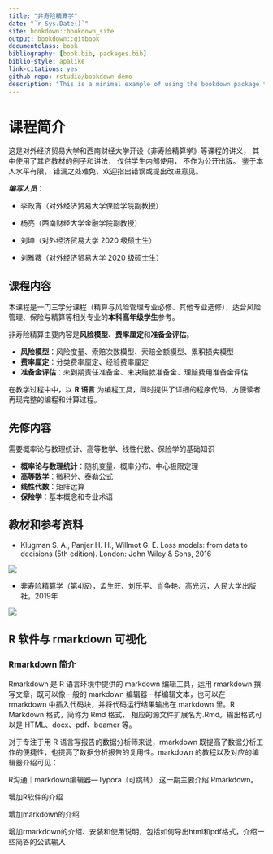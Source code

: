 ```yaml
--- 
title: "非寿险精算学"
date: "`r Sys.Date()`"
site: bookdown::bookdown_site
output: bookdown::gitbook
documentclass: book
bibliography: [book.bib, packages.bib]
biblio-style: apalike
link-citations: yes
github-repo: rstudio/bookdown-demo
description: "This is a minimal example of using the bookdown package to write a book. The output format for this example is bookdown::gitbook."
---
```



# 课程简介 {#prep}

这是对外经济贸易大学和西南财经大学开设《非寿险精算学》等课程的讲义， 其中使用了其它教材的例子和讲法， 仅供学生内部使用， 不作为公开出版。 鉴于本人水平有限， 错漏之处难免，欢迎指出错误或提出改进意见。

***编写人员***：

- 李政宵（对外经济贸易大学保险学院副教授）

- 杨亮（西南财经大学金融学院副教授）

- 刘坤（对外经济贸易大学 2020 级硕士生）

- 刘雅薇（对外经济贸易大学 2020 级硕士生）

## 课程内容

本课程是一门三学分课程（精算与风险管理专业必修、其他专业选修），适合风险管理、保险与精算等相关专业的**本科高年级学生**参考。 

非寿险精算主要内容是**风险模型**、**费率厘定**和**准备金评估**。

- **风险模型**：风险度量、索赔次数模型、索赔金额模型、累积损失模型
- **费率厘定**：分类费率厘定、经验费率厘定
- **准备金评估**：未到期责任准备金、未决赔款准备金、理赔费用准备金评估

在教学过程中中，以 **R 语言** 为编程工具，同时提供了详细的程序代码，方便读者再现完整的编程和计算过程。


## 先修内容
需要概率论与数理统计、高等数学、线性代数、保险学的基础知识

- **概率论与数理统计**：随机变量、概率分布、中心极限定理
- **高等数学**：微积分、泰勒公式
- **线性代数**：矩阵运算
- **保险学**：基本概念和专业术语


## 教材和参考资料

- Klugman S. A., Panjer H. H., Willmot G. E. Loss models: from data to decisions (5th edition).  London: John Wiley & Sons, 2016

![](picture/textbook.png)

- 非寿险精算学（第4版），孟生旺、刘乐平、肖争艳、高光远，人民大学出版社，2019年

![](picture/lec0-reference1.jpg)


## R 软件与 rmarkdown 可视化

### Rmarkdown 简介

Rmarkdown 是 R 语言环境中提供的 markdown 编辑工具，运用 rmarkdown 撰写文章，既可以像一般的 markdown 编辑器一样编辑文本，也可以在 rmarkdown 中插入代码块，并将代码运行结果输出在 markdown 里。R Markdown 格式，简称为 Rmd 格式， 相应的源文件扩展名为.Rmd。输出格式可以是 HTML、docx、pdf、beamer 等。

对于专注于用 R 语言写报告的数据分析师来说，rmarkdown 既提高了数据分析工作的便捷性，也提高了数据分析报告的复用性。markdown 的教程以及对应的编辑器介绍可见：

R沟通｜markdown编辑器—Typora（可跳转） 这一期主要介绍 Rmarkdown。

增加R软件的介绍

增加markdown的介绍

增加rmarkdown的介绍、安装和使用说明，包括如何导出html和pdf格式，介绍一些简答的公式输入



